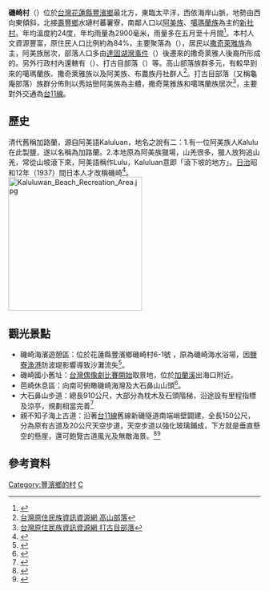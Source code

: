 {{ROC Village or Li Info
| Village/LiName = 磯崎
| Village/Li = 村
| City/CountyName = 花蓮縣
| DivName = 豐濱鄉
| OldName = Kaluluan（加路蘭）
| AreaTotal = 
| Sub = 10
| HouseholdTotal = 167戶
| YearMonth = 2020年7月
| PopTotal = 440人<ref>{{Cite web |url=https://fbhr.hl.gov.tw/News_Content.aspx?n=959&s=69548 |title=109年7月各鄰住戶人口統計表 |access-date=2020-08-11}}</ref>
| Longitude = 
| Latitude = 
| Neighbors = 新社村、[[壽豐鄉|壽豐鄉]][[水璉村|水璉村]]、[[鳳林鎮_(臺灣)|鳳林鎮]]山興-{里}-、[[光復鄉|光復鄉]]東富村
| MapLocation = 
| Map size = 
| Head = 陳明憲<ref>{{Cite web |url=https://web.cec.gov.tw/hlec/cms/1080919002-4/31819 |title=花蓮縣豐濱鄉磯崎村第21屆村長缺額補選當選人名單公告 |access-date=2020-08-11}}</ref>
| Address = 磯崎71號
| Website =
| Photo = 磯崎村位置.png
| Photo size = 150px
| Caption = 
| DataSource =
|位置圖之檔名=}}

'''磯崎村'''（'''{{lang-szy|Kaluluwan}}'''）位於[[台灣|台灣]][[花蓮縣|花蓮縣]][[豐濱鄉|豐濱鄉]]最北方，東臨太平洋，西依海岸山脈，地勢由西向東傾斜，北接[[壽豐鄉|壽豐鄉]]水璉村蕃薯寮，南鄰人口以[[阿美族|阿美族]]、[[噶瑪蘭族|噶瑪蘭族]]為主的[[新社村_(花蓮縣)|新社村]]。年均溫度約24度，年均雨量為2900毫米，雨量多在五月至十月間<ref>{{Cite web |url=https://feng-bin.com/industry/18/203 |title=花蓮縣豐濱鄉公所 磯崎村 |access-date=2020-08-11}}</ref>。本村人文資源豐富，原住民人口比例約為84%，主要聚落為{{link-szy|磯崎部落|kaluluwan a niyadu’|磯崎部落}}（{{lang-szy|kaluluwan a niyadu’}}），居民以[[撒奇萊雅族|撒奇萊雅族]]為主，阿美族居次，部落人口多由[[加禮宛事件|達固湖灣事件]]（{{lang-szy|Takubuwa a kawaw}}）後遷來的撒奇萊雅人後裔所形成的。另外行政村內還轄有{{link-szy|高山部落|Culiu}}（{{lang-ami|Culiu}}）、打古目部落（{{lang-ami|Dagumu}}）等。高山部落族群多元，有較早到來的噶瑪蘭族、撒奇萊雅族以及阿美族、布農族丹社群人<ref>[http://www.tipp.org.tw/tribe_detail3.asp?City_No=19&TA_No=7&T_ID=357 台灣原住民族資訊資源網 高山部落]</ref>。打古目部落（又稱龜庵部落）族群分佈則以秀姑巒阿美族為主體，撒奇萊雅族和噶瑪蘭族居次<ref>[http://www.tipp.org.tw/tribe_detail3.asp?City_No=19&TA_No=7&T_ID=356 台灣原住民族資訊資源網 打古目部落]</ref>，主要對外交通為[[台11線|台11線]]。

== 歷史 ==
清代舊稱加路蘭，源自阿美語Kaluluan，地名之說有二：1.有一位阿美族人Kalulu在此製鹽，遂以名稱為加路蘭。2.本地原為阿美族獵場，山羌很多，獵人放狗追山羌，常從山坡滾下來，阿美語稱作Lulu，Kaluluan意即「滾下坡的地方」。[[台灣日治時期|日治]]昭和12年（1937）間日本人才改稱磯崎<ref>{{Cite web |url=http://gissrv3.sinica.edu.tw/search/ |title=地名檢索系統 豐濱鄉地名清單 磯崎村 |access-date=2020-08-11 |archive-date=2012-05-18 |archive-url=https://web.archive.org/web/20120518203633/http://gissrv3.sinica.edu.tw/search/ |dead-url=no }}</ref>。
[[File:Kaluluwan_Beach_Recreation_Area.jpg|267x267px]]

== 觀光景點 ==
*磯崎海濱遊憩區：位於花蓮縣豐濱鄉磯崎村6-1號 ，原為磯崎海水浴場，因[[鹽寮漁港|鹽寮漁港]]防波堤影響導致沙灘流失<ref>{{cite news |author1=田德財 |title=鹽寮防波堤阻隔 磯崎海沙回不來了 |url=http://www.ksnews.com.tw/index.php/news/contents_page/0001393234 |work=更生日報 |date=2020-07-14 |accessdate=2021-08-10 |archive-date=2021-08-10 |archive-url=https://web.archive.org/web/20210810112342/http://www.ksnews.com.tw/index.php/news/contents_page/0001393234 |dead-url=no }}</ref>。
*磯崎國小舊址：[[台灣偶像劇|台灣偶像劇]][[比賽開始|比賽開始]]取景地，位於[[加蘭溪|加蘭溪]]出海口附近。
*芭崎休息區：向南可俯瞰磯崎海灣及大石鼻山山頭<ref>{{Cite web |url=https://www.eastcoast-nsa.gov.tw/zh-tw/attractions/detail/161 |title=芭崎 東部海岸國家風景區 |access-date=2021-08-10 |archive-date=2021-08-30 |archive-url=https://web.archive.org/web/20210830090820/https://www.eastcoast-nsa.gov.tw/zh-tw/Attractions/Detail/161 |dead-url=no }}</ref>。
*大石鼻山步道：總長910公尺，大部分為枕木及石頭階梯，沿途設有里程指標及涼亭，規劃相當完善<ref>{{Cite web |url=https://www.eastcoast-nsa.gov.tw/zh-tw/attractions/detail/6 |title=大石鼻山步道 東部海岸國家風景區 |access-date=2020-08-11 |archive-date=2020-04-17 |archive-url=https://web.archive.org/web/20200417193852/https://www.eastcoast-nsa.gov.tw/zh-tw/Attractions/Detail/6 |dead-url=no }}</ref>
*親不知子海上古道：沿著[[台11線|台11線]]舊線新磯隧道南端峭壁闢建，全長150公尺，分為原有古道及20公尺天空步道，天空步道以強化玻璃鋪成，下方就是垂直懸空的懸崖，還可飽覽古道風光及無敵海景。<ref>{{cite news |author1=王燕華 |title=整修3個月 「親不知子海上古道」重新開放 |url=https://udn.com/news/story/7328/5179881 |work=聯合報 |date=2021-01-17 |accessdate=2021-08-10 |archive-date=2021-08-10 |archive-url=https://web.archive.org/web/20210810115316/https://udn.com/news/story/7328/5179881 |dead-url=no }}</ref><ref>{{Cite web |url=https://feng-bin.com/news/12/269 |title=親不知子海上古道 花蓮縣豐濱鄉公所 |access-date=2021-08-10 |archive-date=2021-08-10 |archive-url=https://web.archive.org/web/20210810115335/https://feng-bin.com/news/12/269 |dead-url=no }}</ref>

== 參考資料 ==
{{reflist}}

[[Category:豐濱鄉的村|Category:豐濱鄉的村]]
[[Category:豐濱鄉|C]]